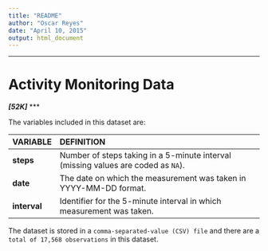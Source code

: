 ```yaml
---
title: "README"
author: "Oscar Reyes"
date: "April 10, 2015"
output: html_document
---
```

***
Activity Monitoring Data
=======================
***[52K]***
***     

The variables included in this dataset are:

| VARIABLE        | DEFINITION                                                                        |
| :-------------  | :-------------------------------------------------------------------------------  |
|**steps**        | Number of steps taking in a 5-minute interval (missing values are coded as `NA`). |
|**date**         | The date on which the measurement was taken in YYYY-MM-DD format.                 |
|**interval**     | Identifier for the 5-minute interval in which measurement was taken.              |


The dataset is stored in a `comma-separated-value (CSV) file` and there are a `total of 17,568 observations` in this dataset.
